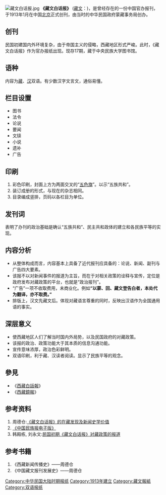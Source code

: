 {{No footnotes|time=2017-09-25T21:02:22+00:00}}
[[File:藏文白话报.jpg|thumb]]
'''《藏文白话报》''' ([[藏文|藏文]]：{{lang|bo|བོད་ཡིག་ཕལ་སྐད་ཀྱི་གསར་འགྱུར་།།}})，是曾经存在的一份中国官办报刊，于1913年1月在中国[[北京|北京]]正式创刊，由当时的中华民国政府蒙藏事务局创办。

==创刊==
民国初建国内外环境复杂，由于帝国主义的侵略，西藏地区形式严峻。此时，《藏文白话报》作为官办报纸出现。现存17期，藏于中央民族大学图书馆。

==语种==
内容为[[藏语|藏]]、[[汉语|汉]]双语。有少数汉字文言文，通俗易懂。

==栏目设置==
* 图书
* 法令
* 论说
* 要闻
* 文牍
* 小说
* 遗补
* 广告

==印刷==
# 彩色印刷，封面上方为两面交叉的“[[五色旗_(中華民國)|五色旗]]”。以示“五族共和”。
# 装订成册的形式，与现在的杂志相同。
# 目录编成竖排，页码以各栏目为单位。

==发刊词==
{{cquote|“蒙回藏之于汉满，同为黄帝子孙，同为优秀贵族”}}
表明了办刊的政治基础是确认“五族共和”、民主共和政体的建立和各民族平等的实现。

==内容分析==
* 从整体构成而言，内容基本上具备了近代报刊应具备的：论说、新闻、副刊与广告四大要素。
* 该报不以对新闻事件的报道为主旨，而在于对相关政策的诠释与宣传，定位是政府发布对藏政策的平台，也就是“政治报刊”。
* “广告”一项不收取费用，未商业化。例如'''“以蒙、回、藏文登告白者，本处代为翻译，亦不取费。”'''
* 排版上，汉文先藏文后。体现对藏语言尊重的同时，反映出汉语作为全国通用语的事实。

==深层意义==
*使西藏地区人们了解当时国内外局势，以及民国政府的对藏政策。
*该报的政治、政策功能大于其本质的信息沟通功能。 
*宣传意味浓厚，政治色彩鲜明。
* 双语印刷，利于藏、汉读者阅读。显示了民族平等的观念。

==參見==
* 《[[西藏白話報|西藏白話報]]》
* 《[[西藏鏡報|西藏鏡報]]》

==参考资料==
# 周德仓:[http://www.docin.com/p-678672761.html 《藏文白话报》的在藏发现及新闻史学价值] {{Wayback|url=http://www.docin.com/p-678672761.html |date=20170926042455 }} 
# [http://www.mzb.com.cn/zgmzb/html/2012-01/06/content_82009.htm 《中国民族报电子版》] {{dead link}}
# 韩殿栋, 刘永文:[http://www.cnki.com.cn/Article/CJFDTotal-XZYJ200904010.htm 民国初期《藏文白话报》对藏政策的报道] {{Wayback|url=http://www.cnki.com.cn/Article/CJFDTotal-XZYJ200904010.htm |date=20170926042223 }}

==参考书籍==
# 《西藏新闻传播史》——周德仓
# 《中国藏文报刊发展史》——周德仓

[[Category:中华民国大陆时期报纸|Category:中华民国大陆时期报纸]]
[[Category:1913年建立|Category:1913年建立]]
[[Category:藏文報紙|Category:藏文報紙]]
[[Category:双语报纸|Category:双语报纸]]